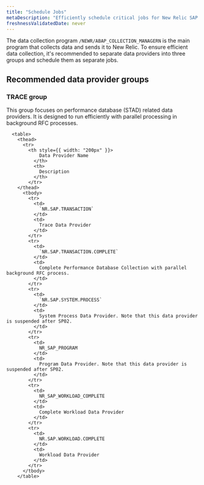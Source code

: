 ```yaml
---
title: "Schedule Jobs"
metaDescription: "Efficiently schedule critical jobs for New Relic SAP monitoring with our guide. Ensure optimal data flow with tailored frequencies for RFC checks, data collection, and error handling to maintain continuous system insights."
freshnessValidatedDate: never
---
```


The data collection program `/NEWR/ABAP_COLLECTION_MANAGERN` is the main program that collects data and sends it to New Relic. To ensure efficient data collection, it's recommended to separate data providers into three groups and schedule them as separate jobs.

## Recommended data provider groups

### TRACE group

This group focuses on performance database (STAD) related data providers. It is designed to run efficiently with parallel processing in background RFC processes.

      <table>
        <thead>
          <tr>
            <th style={{ width: "200px" }}>
                Data Provider Name
              </th>
              <th>
                Description
              </th>
            </tr>
        </thead>
          <tbody>
            <tr>
              <td>
                `NR.SAP.TRANSACTION`
              </td>
              <td>
                Trace Data Provider
              </td>
            </tr>
            <tr>
              <td>
                `NR.SAP.TRANSACTION.COMPLETE`
              </td>
              <td>
                Complete Performance Database Collection with parallel background RFC process.
              </td>
            </tr>
            <tr>
              <td>
                `NR.SAP.SYSTEM.PROCESS`
              </td>
              <td>
                System Process Data Provider. Note that this data provider is suspended after SP02.
              </td>
            </tr>
            <tr>
              <td>
                NR_SAP_PROGRAM
              </td>
              <td>
                Program Data Provider. Note that this data provider is suspended after SP02.
              </td>
            </tr>
            <tr>
              <td>
                NR_SAP_WORKLOAD_COMPLETE
              </td>
              <td>
                Complete Workload Data Provider
              </td>
            </tr>
            <tr>
              <td>
                NR.SAP.WORKLOAD.COMPLETE
              </td>
              <td>
                Workload Data Provider
              </td>
            </tr>
          </tbody>
        </table>